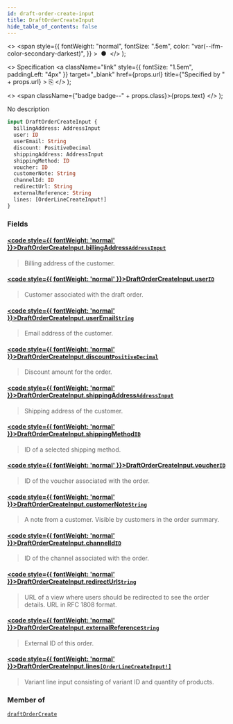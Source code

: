 ```yaml
---
id: draft-order-create-input
title: DraftOrderCreateInput
hide_table_of_contents: false
---
```


  <>
    <span
      style={{
        fontWeight: "normal",
        fontSize: ".5em",
        color: "var(--ifm-color-secondary-darkest)",
      }}
    >
      &nbsp;●&nbsp;
    </span>
  </>
);

  <>
    Specification
    <a
      className="link"
      style={{ fontSize: "1.5em", paddingLeft: "4px" }}
      target="\_blank"
      href={props.url}
      title={"Specified by " + props.url}
    >
      ⎘
    </a>
  </>
);

  <>
    <span className={"badge badge--" + props.class}>{props.text}</span>
  </>
);

No description

```graphql
input DraftOrderCreateInput {
  billingAddress: AddressInput
  user: ID
  userEmail: String
  discount: PositiveDecimal
  shippingAddress: AddressInput
  shippingMethod: ID
  voucher: ID
  customerNote: String
  channelId: ID
  redirectUrl: String
  externalReference: String
  lines: [OrderLineCreateInput!]
}
```

### Fields

#### [<code style={{ fontWeight: 'normal' }}>DraftOrderCreateInput.<b>billingAddress</b></code>](#)<Bullet />[`AddressInput`](../../../api-reference/miscellaneous/inputs/address-input) <Badge class="secondary" text="input"/>

> Billing address of the customer.

#### [<code style={{ fontWeight: 'normal' }}>DraftOrderCreateInput.<b>user</b></code>](#)<Bullet />[`ID`](../../../api-reference/miscellaneous/scalars/id) <Badge class="secondary" text="scalar"/>

> Customer associated with the draft order.

#### [<code style={{ fontWeight: 'normal' }}>DraftOrderCreateInput.<b>userEmail</b></code>](#)<Bullet />[`String`](../../../api-reference/miscellaneous/scalars/string) <Badge class="secondary" text="scalar"/>

> Email address of the customer.

#### [<code style={{ fontWeight: 'normal' }}>DraftOrderCreateInput.<b>discount</b></code>](#)<Bullet />[`PositiveDecimal`](../../../api-reference/miscellaneous/scalars/positive-decimal) <Badge class="secondary" text="scalar"/>

> Discount amount for the order.

#### [<code style={{ fontWeight: 'normal' }}>DraftOrderCreateInput.<b>shippingAddress</b></code>](#)<Bullet />[`AddressInput`](../../../api-reference/miscellaneous/inputs/address-input) <Badge class="secondary" text="input"/>

> Shipping address of the customer.

#### [<code style={{ fontWeight: 'normal' }}>DraftOrderCreateInput.<b>shippingMethod</b></code>](#)<Bullet />[`ID`](../../../api-reference/miscellaneous/scalars/id) <Badge class="secondary" text="scalar"/>

> ID of a selected shipping method.

#### [<code style={{ fontWeight: 'normal' }}>DraftOrderCreateInput.<b>voucher</b></code>](#)<Bullet />[`ID`](../../../api-reference/miscellaneous/scalars/id) <Badge class="secondary" text="scalar"/>

> ID of the voucher associated with the order.

#### [<code style={{ fontWeight: 'normal' }}>DraftOrderCreateInput.<b>customerNote</b></code>](#)<Bullet />[`String`](../../../api-reference/miscellaneous/scalars/string) <Badge class="secondary" text="scalar"/>

> A note from a customer. Visible by customers in the order summary.

#### [<code style={{ fontWeight: 'normal' }}>DraftOrderCreateInput.<b>channelId</b></code>](#)<Bullet />[`ID`](../../../api-reference/miscellaneous/scalars/id) <Badge class="secondary" text="scalar"/>

> ID of the channel associated with the order.

#### [<code style={{ fontWeight: 'normal' }}>DraftOrderCreateInput.<b>redirectUrl</b></code>](#)<Bullet />[`String`](../../../api-reference/miscellaneous/scalars/string) <Badge class="secondary" text="scalar"/>

> URL of a view where users should be redirected to see the order details. URL in RFC 1808 format.

#### [<code style={{ fontWeight: 'normal' }}>DraftOrderCreateInput.<b>externalReference</b></code>](#)<Bullet />[`String`](../../../api-reference/miscellaneous/scalars/string) <Badge class="secondary" text="scalar"/>

> External ID of this order.

<Badge text="Added in Saleor 3.10" class="secondary margin-bottom--sm" />

>

#### [<code style={{ fontWeight: 'normal' }}>DraftOrderCreateInput.<b>lines</b></code>](#)<Bullet />[`[OrderLineCreateInput!]`](../../../api-reference/orders/inputs/order-line-create-input) <Badge class="secondary" text="list"/> <Badge class="secondary" text="input"/>

> Variant line input consisting of variant ID and quantity of products.

### Member of

[`draftOrderCreate`](../../../api-reference/orders/mutations/draft-order-create) <Badge class="secondary" text="mutation"/>
